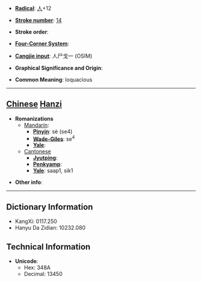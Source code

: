 * '''[[Wiktionary:Chinese radical index| Radical]]''': [[Wiktionary:Chinese radical index 人|人]]+12

* '''[[Wiktionary:Chinese total strokes index|Stroke number]]''': [[Wiktionary:Chinese total strokes index 14|14]]

* '''Stroke order''': 

* '''[[Wiktionary:Chinese four corner index|Four-Corner System]]''': 

* '''[[Wiktionary:Chinese Cangjie index|Cangjie input]]''': 人尸戈一 (OSIM)

* '''Graphical Significance and Origin''': 

* '''Common Meaning''': loquacious

----

== [[Chinese]] [[Hanzi]] ==

* '''Romanizations'''
** [[Mandarin]]:
*** '''[[Pinyin]]''': sè (se4)
*** '''[[Wade-Giles]]''': se<sup>4</sup>
*** '''[[Yale]]''': 
**[[Cantonese]]
***'''[[Jyutping]]''':
***'''[[Penkyamp]]''': 
***'''[[Yale]]''': saap1, sik1

* '''Other info''': 

----

== Dictionary Information ==

* KangXi: 0117.250
* Hanyu Da Zidian: 10232.080

== Technical Information ==

* '''Unicode''':
** Hex: 348A
** Decimal: 13450